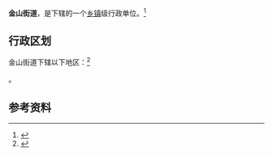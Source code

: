 {{中国乡级行政区|32/03/11/009/000}}

'''金山街道'''，是{{PRC admin/fullname|32/03/11/009/000|3}}下辖的一个[[乡镇|乡镇]]级行政单位。<ref>{{PRC admin/ref sgc|{{PRC admin/parent|32/03/11/009/000}}}}</ref>

== 行政区划 ==

金山街道下辖以下地区：<ref>{{PRC admin/ref sgc|32/03/11/009/000}}</ref>

{{PRC admin/children|32/03/11/009/000}}。

== 参考资料 ==

{{reflist}}

{{行政区划小作品}}
{{PRC admin/navcat|32/03/11/009/000}}